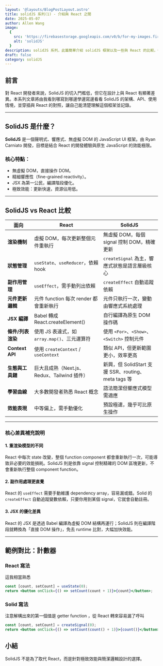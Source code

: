 ```yaml
---
layout: '@layouts/BlogPostLayout.astro'
title: solidJS 系列(1) - 介紹與 React 之間
date: 2025-05-07
author: Allen Wang
image:
  {
    src: 'https://firebasestorage.googleapis.com/v0/b/for-my-images.firebasestorage.app/o/SolidJS-1.png?alt=media&token=f618cfbd-423a-40db-a97f-ac5d2b3ed4ff',
    alt: 'solidJS'
  }
description: solidJS 系列，此篇簡單介紹 solidJS 框架以及一些與 React 的比較，後續文章會再詳細探討
draft: false
category: solidJS
---
```


## 前言

對 React 開發者來說，SolidJS 的切入門檻低，但它在設計上與 React 有顯著差異。本系列文章將由我看到哪寫到哪邊學邊寫邊看看 SolidJS 的架構、API、使用情境，並穿插與 React 的對照，讓自己能清楚理解這個框架並記錄。

---

## SolidJS 是什麼？

**SolidJS** 是一個聲明式、響應式、無虛擬 DOM 的 JavaScript UI 框架。由 Ryan Carniato 開發，目標是結合 React 的開發體驗與原生 JavaScript 的效能極限。

### 核心特點：

- 無虛擬 DOM，直接操作 DOM。
- 精細響應性（fine-grained reactivity）。
- JSX 為第一公民，編譯階段優化。
- 極致效能：更新快速，資源佔用低。

---

## SolidJS vs React 比較

| 面向              | React                                        | SolidJS                                             |
| ----------------- | -------------------------------------------- | --------------------------------------------------- |
| **渲染機制**      | 虛擬 DOM，每次更新整個元件重執行             | 無虛擬 DOM，每個 signal 控制 DOM，精確更新          |
| **狀態管理**      | `useState`、`useReducer`，依賴 hook          | `createSignal` 為主，響應式狀態是語言層級核心       |
| **副作用管理**    | `useEffect`，需手動列出依賴                  | `createEffect` 自動追蹤依賴                         |
| **元件更新邏輯**  | 元件 function 每次 render 都會重新執行       | 元件只執行一次，變動由響應式系統處理                |
| **JSX 編譯**      | Babel 轉成 React.createElement()             | 自行編譯為原生 DOM 操作碼                           |
| **條件/列表渲染** | 使用 JS 表達式，如 `array.map()`、三元運算符 | 使用 `<For>`、`<Show>`、`<Switch>` 控制元件         |
| **Context API**   | 使用 `createContext` / `useContext`          | 類似 API，但更新範圍更小，效率更高                  |
| **生態與工具鏈**  | 巨大且成熟（Next.js、Redux、Tailwind 插件）  | 新興，但 SolidStart 支援 SSR、routing、meta tags 等 |
| **學習曲線**      | 大多數開發者熟悉 React 概念                  | 語法簡潔但響應式模型需適應                          |
| **效能表現**      | 中等偏上，需手動優化                         | 預設極速，幾乎可比原生操作                          |

---

### 核心差異補充說明

#### 1. **重渲染模型的不同**

React 中每次 state 改變，整個 function component 都會重新執行一次，可能導致非必要的效能損耗。SolidJS 則是依靠 signal 控制精確的 DOM 區塊更新，不會重新執行整個 component function。

#### 2. **副作用處理更直覺**

React 的 `useEffect` 需要手動維護 dependency array，容易漏或錯。Solid 的 `createEffect` 自動追蹤變數依賴，只要你用到某個 signal，它就會自動註冊。

#### 3. **JSX 的優化差異**

React 的 JSX 是透過 Babel 編譯為虛擬 DOM 結構再運行；SolidJS 則在編譯階段就轉換為「直接 DOM 操作」，免去 runtime 比對，大幅加快效能。

---

## 範例對比：計數器

### React 寫法

這我相當熟悉

```jsx
const [count, setCount] = useState(0);
return <button onClick={() => setCount(count + 1)}>{count}</button>;
```

### Solid 寫法

注意解構出來的第一個值是 getter function ，從 React 轉來容易漏了呼叫

```jsx
const [count, setCount] = createSignal(0);
return <button onClick={() => setCount(count() + 1)}>{count()}</button>;
```

## 小結

SolidJS 不是為了取代 React，而是針對極致效能與簡潔邏輯設計的選擇。
